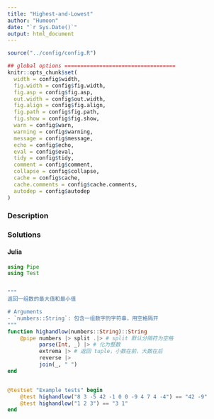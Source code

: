 ```yaml
---
title: "Highest-and-Lowest"
author: "Humoon"
date: "`r Sys.Date()`"
output: html_document
---
```



```r
source("../config/config.R")

## global options ===================================
knitr::opts_chunk$set(
  width = config$width,
  fig.width = config$fig.width,
  fig.asp = config$fig.asp,
  out.width = config$out.width,
  fig.align = config$fig.align,
  fig.path = config$fig.path,
  fig.show = config$fig.show,
  warn = config$warn,
  warning = config$warning,
  message = config$message,
  echo = config$echo,
  eval = config$eval,
  tidy = config$tidy,
  comment = config$comment,
  collapse = config$collapse,
  cache = config$cache,
  cache.comments = config$cache.comments,
  autodep = config$autodep
)
```

### Description



### Solutions


#### Julia

```julia
using Pipe
using Test


"""
返回一组数的最大值和最小值

# Arguments
- `numbers::String`: 包含一组数字的字符串，用空格隔开
"""
function highandlow(numbers::String)::String
    @pipe numbers |> split .|> # split 默认分隔符为空格
          parse(Int, _) |> # 化为整数
          extrema |> # 返回 tuple，小数在前，大数在后
          reverse |>
          join(_, " ")
end


@testset "Example tests" begin
    @test highandlow("8 3 -5 42 -1 0 0 -9 4 7 4 -4") == "42 -9"
    @test highandlow("1 2 3") == "3 1"
end
```
